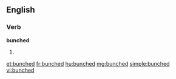 ==English==

===Verb===
'''bunched'''

# {{past of|[[bunch]]}}

[[et:bunched]]
[[fr:bunched]]
[[hu:bunched]]
[[mg:bunched]]
[[simple:bunched]]
[[vi:bunched]]